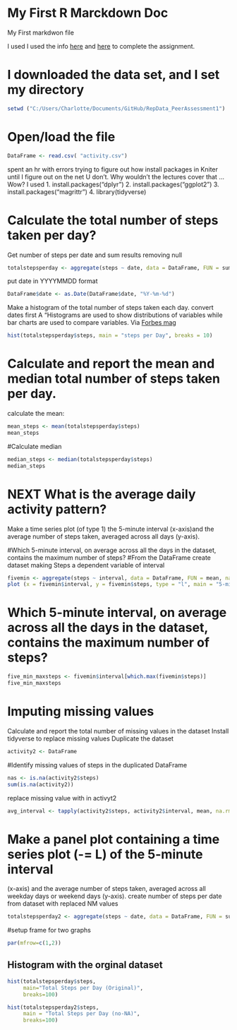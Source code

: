 My First R Marckdown Doc
========================

My First markdwon file

I used I used the info [here](https://rpubs.com/sureshbk/358994) and [here](https://rstudio-pubs-static.s3.amazonaws.com/300758_367ce30144b44cd4901bedfa279bb64c.html) to complete the assignment.

# I downloaded the data set, and I set my directory 
```r
setwd ("C:/Users/Charlotte/Documents/GitHub/RepData_PeerAssessment1")
```

# Open/load the file
```r
DataFrame <- read.csv( "activity.csv")
```

spent an hr with errors trying to figure out how install packages in Kniter until I figure out on the net U don't. Why wouldn't the lectures cover that ... Wow? I used 
1. install.packages("dplyr")
2. install.packages("ggplot2") 
3. install.packages("magrittr")
4. library(tidyverse)

# Calculate the total number of steps taken per day?
Get number of steps per date and sum results removing null
```r
totalstepsperday <- aggregate(steps ~ date, data = DataFrame, FUN = sum, na.rm = TRUE)
```
put date in YYYYMMDD format
```r
DataFrame$date <- as.Date(DataFrame$date, "%Y-%m-%d")
```
Make a histogram of the total number of steps taken each day. convert dates first
A "Histograms are used to show distributions of variables while bar charts are used to compare variables.
Via [Forbes mag](https://www.forbes.com/sites/naomirobbins/2012/01/04/a-histogram-is-not-a-bar-chart/?sh=27f69e816d77)
```r
hist(totalstepsperday$steps, main = "steps per Day", breaks = 10)
```


# Calculate and report the mean and median total number of steps taken per day.
calculate the mean:
```r
mean_steps <- mean(totalstepsperday$steps)
mean_steps
```
#Calculate median
```r
median_steps <- median(totalstepsperday$steps)
median_steps
```

# NEXT What is the average daily activity pattern?
Make a time series plot (of type 1) the 5-minute interval (x-axis)and the average number of steps taken, averaged across all days (y-axis).

#Which 5-minute interval, on average across all the days in the dataset, contains the maximum number of steps?
#From the DataFrame create dataset making Steps a dependent variable of interval 
```r
fivemin <- aggregate(steps ~ interval, data = DataFrame, FUN = mean, na.rm = TRUE)
plot (x = fivemin$interval, y = fivemin$steps, type = "l", main = "5-minute interval")
```


# Which 5-minute interval, on average across all the days in the dataset, contains the maximum number of steps?
```r
five_min_maxsteps <- fivemin$interval[which.max(fivemin$steps)]
five_min_maxsteps
```

# Imputing missing values
Calculate and report the total number of missing values in the dataset
Install tidyverse to replace missing values
Duplicate the dataset
```r
activity2 <- DataFrame
```
#Identify missing values of steps in the duplicated DataFrame
```r
nas <- is.na(activity2$steps)
sum(is.na(activity2))
```

replace missing value with in activyt2
```r
avg_interval <- tapply(activity2$steps, activity2$interval, mean, na.rm=TRUE, simplify = TRUE)
```

# Make a panel plot containing a time series plot (-= L) of the 5-minute interval 
(x-axis) and the average number of steps taken, 
averaged across all weekday days or weekend days (y-axis). 
create number of steps per date from dataset with replaced NM values
```r
totalstepsperday2 <- aggregate(steps ~ date, data = DataFrame, FUN = sum, na.rm = TRUE)
```

#setup frame for two graphs
```r
par(mfrow=c(1,2))
```
## Histogram with the orginal dataset
```r
hist(totalstepsperday$steps, 
     main="Total Steps per Day (Original)", 
     breaks=100)

hist(totalstepsperday2$steps, 
     main = "Total Steps per Day (no-NA)", 
     breaks=100)
```



